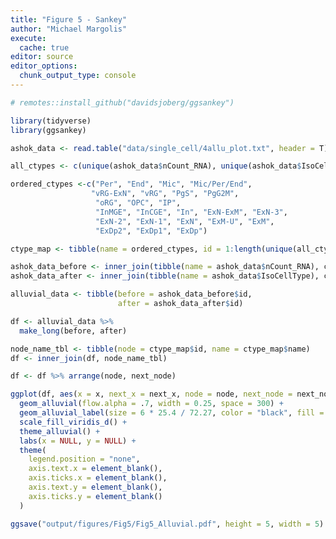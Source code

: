 ```yaml
---
title: "Figure 5 - Sankey"
author: "Michael Margolis"
execute:
  cache: true
editor: source
editor_options:
  chunk_output_type: console
---
```


```r
# remotes::install_github("davidsjoberg/ggsankey")

library(tidyverse)
library(ggsankey)

ashok_data <- read.table("data/single_cell/4allu_plot.txt", header = T)

all_ctypes <- c(unique(ashok_data$nCount_RNA), unique(ashok_data$IsoCellType))

ordered_ctypes <-c("Per", "End", "Mic", "Mic/Per/End",
                  "vRG-ExN", "vRG", "PgS", "PgG2M",
                   "oRG", "OPC", "IP",
                   "InMGE", "InCGE", "In", "ExN-ExM", "ExN-3",
                   "ExN-2", "ExN-1", "ExN", "ExM-U", "ExM",
                   "ExDp2", "ExDp1", "ExDp")

ctype_map <- tibble(name = ordered_ctypes, id = 1:length(unique(all_ctypes)))

ashok_data_before <- inner_join(tibble(name = ashok_data$nCount_RNA), ctype_map)
ashok_data_after <- inner_join(tibble(name = ashok_data$IsoCellType), ctype_map)

alluvial_data <- tibble(before = ashok_data_before$id,
                        after = ashok_data_after$id)

df <- alluvial_data %>%
  make_long(before, after)

node_name_tbl <- tibble(node = ctype_map$id, name = ctype_map$name)
df <- inner_join(df, node_name_tbl)

df <- df %>% arrange(node, next_node)

ggplot(df, aes(x = x, next_x = next_x, node = node, next_node = next_node, fill = factor(node), label = name)) +
  geom_alluvial(flow.alpha = .7, width = 0.25, space = 300) +
  geom_alluvial_label(size = 6 * 25.4 / 72.27, color = "black", fill = "white", space = 300) +
  scale_fill_viridis_d() +
  theme_alluvial() +
  labs(x = NULL, y = NULL) +
  theme(
    legend.position = "none",
    axis.text.x = element_blank(),
    axis.ticks.x = element_blank(),
    axis.text.y = element_blank(),
    axis.ticks.y = element_blank()
  )
```

```r
ggsave("output/figures/Fig5/Fig5_Alluvial.pdf", height = 5, width = 5)
```
